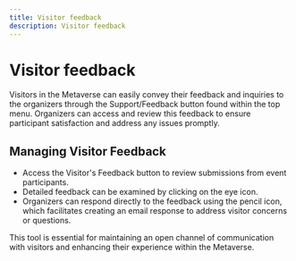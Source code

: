 ```yaml
---
title: Visitor feedback
description: Visitor feedback
---
```


# Visitor feedback

Visitors in the Metaverse can easily convey their feedback and inquiries to the organizers through the Support/Feedback button found within the top menu. Organizers can access and review this feedback to ensure participant satisfaction and address any issues promptly.

## Managing Visitor Feedback

* Access the Visitor's Feedback button to review submissions from event participants.
* Detailed feedback can be examined by clicking on the eye icon.
* Organizers can respond directly to the feedback using the pencil icon, which facilitates creating an email response to address visitor concerns or questions.

This tool is essential for maintaining an open channel of communication with visitors and enhancing their experience within the Metaverse.
